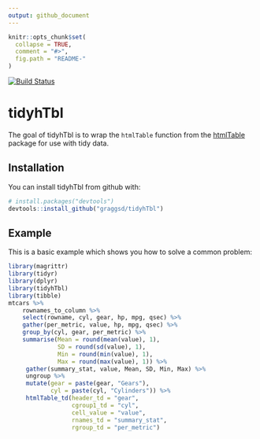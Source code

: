 ```yaml
---
output: github_document
---
```


<!-- README.md is generated from README.Rmd. Please edit that file -->

```r
knitr::opts_chunk$set(
  collapse = TRUE,
  comment = "#>",
  fig.path = "README-"
)
```

[![Build Status](https://travis-ci.org/graggsd/tidyhTbl.svg?branch=master)](https://travis-ci.org/graggsd/tidyhTbl)

# tidyhTbl

The goal of tidyhTbl is to wrap the `htmlTable` function from the 
[htmlTable](https://cran.r-project.org/web/packages/htmlTable/index.html)
package for use with tidy data.

## Installation

You can install tidyhTbl from github with:

```r
# install.packages("devtools")
devtools::install_github("graggsd/tidyhTbl")
```

## Example

This is a basic example which shows you how to solve a common problem:

```r
library(magrittr)
library(tidyr)
library(dplyr)
library(tidyhTbl)
library(tibble)
mtcars %>%
    rownames_to_column %>%
    select(rowname, cyl, gear, hp, mpg, qsec) %>%
    gather(per_metric, value, hp, mpg, qsec) %>%
    group_by(cyl, gear, per_metric) %>%
    summarise(Mean = round(mean(value), 1),
              SD = round(sd(value), 1),
              Min = round(min(value), 1),
              Max = round(max(value), 1)) %>%
     gather(summary_stat, value, Mean, SD, Min, Max) %>%
     ungroup %>%
     mutate(gear = paste(gear, "Gears"),
            cyl = paste(cyl, "Cylinders")) %>%
     htmlTable_td(header_td = "gear",
                  cgroup1_td = "cyl",
                  cell_value = "value",
                  rnames_td = "summary_stat",
                  rgroup_td = "per_metric")
```
